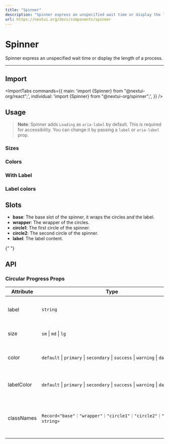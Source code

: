 ```yaml
---
title: "Spinner"
description: "Spinner express an unspecified wait time or display the length of a process."
url: https://nextui.org/docs/components/spinner
---
```


# Spinner

Spinner express an unspecified wait time or display the length of a process.

<ComponentLinks component="spinner" />

---

## Import

<ImportTabs
  commands={{
    main: 'import {Spinner} from "@nextui-org/react";',
    individual: 'import {Spinner} from "@nextui-org/spinner";',
  }}
/>

## Usage

<CodeDemo title="Usage" files={spinnerContent.usage} />

> **Note**: Spinner adds `Loading` as `aria-label` by default. This is required for accessibility. You can change it by passing a `label` or `aria-label` prop.

### Sizes

<CodeDemo title="Sizes" files={spinnerContent.sizes} />

### Colors

<CodeDemo title="Colors" files={spinnerContent.colors} />

### With Label

<CodeDemo title="With Label" files={spinnerContent.label} />

### Label colors

<CodeDemo title="Label colors" files={spinnerContent.labelColors} />

## Slots

- **base**: The base slot of the spinner, it wraps the circles and the label.
- **wrapper**: The wrapper of the circles.
- **circle1**: The first circle of the spinner.
- **circle2**: The second circle of the spinner.
- **label**: The label content.

<Spacer y={4} />{" "}

## API

### Circular Progress Props

| Attribute  | Type                                                                        | Description                                             | Default   |
| ---------- | --------------------------------------------------------------------------- | ------------------------------------------------------- | --------- |
| label      | `string`                                                                    | The content to display as the label.                    | -         |
| size       | `sm` \| `md` \| `lg`                                                        | The size of the spinner circles.                        | `md`      |
| color      | `default` \| `primary` \| `secondary` \| `success` \| `warning` \| `danger` | The color of the spinner circles.                       | `primary` |
| labelColor | `default` \| `primary` \| `secondary` \| `success` \| `warning` \| `danger` | The color of the spinner circles.                       | `default` |
| classNames | `Record<"base"｜"wrapper"｜"circle1"｜"circle2"｜"label", string>`          | Allows to set custom class names for the spinner slots. | -         |
